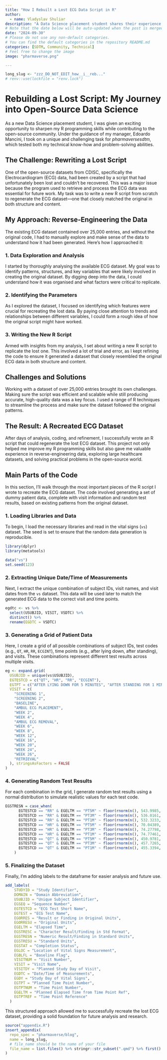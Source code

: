 ```yaml
---
title: "How I Rebuilt a Lost ECG Data Script in R"
author:
  - name: Vladyslav Shuliar
description: "A Data Science placement student shares their experience of rewriting a lost R script to regenerate an essential ECG dataset for the open-source *pharmaversesdtm* project. The post covers their approach to data exploration, identifying key parameters, and overcoming challenges in recreating the dataset from scratch."
# Note that the date below will be auto-updated when the post is merged.
date: "2024-09-30"
# Please do not use any non-default categories.
# You can find the default categories in the repository README.md
categories: [SDTM, Community, Technical]
# Feel free to change the image
image: "pharmaverse.png"

---
```


<!--------------- typical setup ----------------->

```r
long_slug <- "zzz_DO_NOT_EDIT_how__i__reb..."
# renv::use(lockfile = "renv.lock")
```

<!--------------- post begins here ----------------->

# Rebuilding a Lost Script: My Journey into Open-Source Data Science

As a new Data Science placement student, I was given an exciting opportunity to sharpen my R programming skills while contributing to the open-source community. Under the guidance of my manager, Edoardo Mancini, I took on a unique and challenging task for *pharmaversesdtm*, which tested both my technical know-how and problem-solving abilities.

## The Challenge: Rewriting a Lost Script

One of the open-source datasets from CDISC, specifically the Electrocardiogram (ECG) data, had been created by a script that had unfortunately been lost and couldn’t be recovered. This was a major issue because the program used to retrieve and process the ECG data was essential for future work. My task was to write a new R script from scratch to regenerate the ECG dataset—one that closely matched the original in both structure and content.

## My Approach: Reverse-Engineering the Data

The existing ECG dataset contained over 25,000 entries, and without the original code, I had to manually explore and make sense of the data to understand how it had been generated. Here's how I approached it:

### 1. Data Exploration and Analysis
I started by thoroughly analysing the available ECG dataset. My goal was to identify patterns, structures, and key variables that were likely involved in creating the original dataset. By digging deep into the data, I could understand how it was organised and what factors were critical to replicate.

### 2. Identifying the Parameters
As I explored the dataset, I focused on identifying which features were crucial for recreating the lost data. By paying close attention to trends and relationships between different variables, I could form a rough idea of how the original script might have worked.

### 3. Writing the New R Script
Armed with insights from my analysis, I set about writing a new R script to replicate the lost one. This involved a lot of trial and error, as I kept refining the code to ensure it generated a dataset that closely resembled the original ECG data in both structure and content.

## Challenges and Solutions

Working with a dataset of over 25,000 entries brought its own challenges. Making sure the script was efficient and scalable while still producing accurate, high-quality data was a key focus. I used a range of R techniques to streamline the process and make sure the dataset followed the original patterns.

## The Result: A Recreated ECG Dataset

After days of analysis, coding, and refinement, I successfully wrote an R script that could regenerate the lost ECG dataset. This project not only helped me improve my R programming skills but also gave me valuable experience in reverse-engineering data, exploring large healthcare datasets, and solving practical problems in the open-source world.


## Main Parts of the Code

In this section, I’ll walk through the most important pieces of the R script I wrote to recreate the ECG dataset. The code involved generating a set of dummy patient data, complete with visit information and random test results, based on existing patterns from the original dataset.

### 1. Loading Libraries and Data

To begin, I load the necessary libraries and read in the vital signs (`vs`) dataset. The seed is set to ensure that the random data generation is reproducible.

```r
library(dplyr)
library(metatools)

data("vs")
set.seed(123)
```

### 2. Extracting Unique Date/Time of Measurements

Next, I extract the unique combination of subject IDs, visit names, and visit dates from the `vs` dataset. This data will be used later to match the generated ECG data to the correct visit and time points.

```r
egdtc <- vs %>%
  select(USUBJID, VISIT, VSDTC) %>%
  distinct() %>%
  rename(EGDTC = VSDTC)
```

### 3. Generating a Grid of Patient Data

Here, I create a grid of all possible combinations of subject IDs, test codes (e.g., `QT`, `HR`, `RR`, `ECGINT`), time points (e.g., after lying down, after standing), and visits. These combinations represent different test results across multiple visits.

```r
eg <- expand.grid(
  USUBJID = unique(vs$USUBJID),
  EGTESTCD = c("QT", "HR", "RR", "ECGINT"),
  EGTPT = c("AFTER LYING DOWN FOR 5 MINUTES", "AFTER STANDING FOR 1 MINUTE", "AFTER STANDING FOR 3 MINUTES"),
  VISIT = c(
    "SCREENING 1",
    "SCREENING 2",
    "BASELINE",
    "AMBUL ECG PLACEMENT",
    "WEEK 2",
    "WEEK 4",
    "AMBUL ECG REMOVAL",
    "WEEK 6",
    "WEEK 8",
    "WEEK 12",
    "WEEK 16",
    "WEEK 20",
    "WEEK 24",
    "WEEK 26",
    "RETRIEVAL"
  ), stringsAsFactors = FALSE
)
```

### 4. Generating Random Test Results

For each combination in the grid, I generate random test results using a normal distribution to simulate realistic values for each test code.

```r
EGSTRESN = case_when(
      EGTESTCD == "RR" & EGELTM == "PT5M" ~ floor(rnorm(n(), 543.9985, 80)),
      EGTESTCD == "RR" & EGELTM == "PT3M" ~ floor(rnorm(n(), 536.0161, 80)),
      EGTESTCD == "RR" & EGELTM == "PT1M" ~ floor(rnorm(n(), 532.3233, 80)),
      EGTESTCD == "HR" & EGELTM == "PT5M" ~ floor(rnorm(n(), 70.04389, 8)),
      EGTESTCD == "HR" & EGELTM == "PT3M" ~ floor(rnorm(n(), 74.27798, 8)),
      EGTESTCD == "HR" & EGELTM == "PT1M" ~ floor(rnorm(n(), 74.77461, 8)),
      EGTESTCD == "QT" & EGELTM == "PT5M" ~ floor(rnorm(n(), 450.9781, 60)),
      EGTESTCD == "QT" & EGELTM == "PT3M" ~ floor(rnorm(n(), 457.7265, 60)),
      EGTESTCD == "QT" & EGELTM == "PT1M" ~ floor(rnorm(n(), 455.3394, 60))
    )
```

### 5. Finalizing the Dataset

Finally, I'm adding labels to the dataframe for easier analysis and future use.

```r
add_labels(
    STUDYID = "Study Identifier",
    DOMAIN = "Domain Abbreviation",
    USUBJID = "Unique Subject Identifier",
    EGSEQ = "Sequence Number",
    EGTESTCD = "ECG Test Short Name",
    EGTEST = "ECG Test Name",
    EGORRES = "Result or Finding in Original Units",
    EGORRESU = "Original Units",
    EGELTM = "Elapsed Time",
    EGSTRESC = "Character Result/Finding in Std Format",
    EGSTRESN = "Numeric Result/Finding in Standard Units",
    EGSTRESU = "Standard Units",
    EGSTAT = "Completion Status",
    EGLOC = "Location of Vital Signs Measurement",
    EGBLFL = "Baseline Flag",
    VISITNUM = "Visit Number",
    VISIT = "Visit Name",
    VISITDY = "Planned Study Day of Visit",
    EGDTC = "Date/Time of Measurements",
    EGDY = "Study Day of Vital Signs",
    EGTPT = "Planned Time Point Number",
    EGTPTNUM = "Time Point Number",
    EGELTM = "Planned Elapsed Time from Time Point Ref",
    EGTPTREF = "Time Point Reference"
  )
```

This structured approach allowed me to successfully recreate the lost ECG dataset, providing a solid foundation for future analysis and research.

<!--------------- appendices go here ----------------->

```r
source("appendix.R")
insert_appendix(
  repo_spec = "pharmaverse/blog",
  name = long_slug,
  # file_name should be the name of your file
  file_name = list.files() %>% stringr::str_subset(".qmd") %>% first()
)
```
